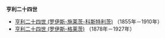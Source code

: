 '''亨利二十四世'''
* [[亨利二十四世_(罗伊斯-施莱茨-科斯特利茨)|亨利二十四世 (罗伊斯-施莱茨-科斯特利茨)]] （1855年－1910年）
* [[亨利二十四世_(罗伊斯-格莱茨)|亨利二十四世 (罗伊斯-格莱茨)]] （1878年－1927年）
{{disambig|Cat=人名译名消歧义}}